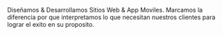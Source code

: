 
<Row>

Diseñamos & Desarrollamos Sitios Web & App Moviles. Marcamos la diferencia por que interpretamos lo que necesitan nuestros clientes para lograr el exito en su proposito.

</Row>